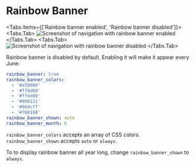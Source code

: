 # Rainbow Banner


<Tabs items={['Rainbow banner enabled', 'Rainbow banner disabled']}>
  <Tabs.Tab>
    ![Screenshot of navigation with rainbow banner
    enabled](./img/rainbow-banner-enabled.jpg)
  </Tabs.Tab>
  <Tabs.Tab>
    ![Screenshot of navigation with rainbow banner
    disabled](./img/rainbow-banner-disabled.jpg)
  </Tabs.Tab>
</Tabs>

Rainbow banner is disabled by default. Enabling it will make it appear every June:

```yml filename="_config.cupertino.yml"
rainbow_banner: true
rainbow_banner_colors:
  - '#e50000'
  - '#ff8d00'
  - '#ffee00'
  - '#008121'
  - '#004cff'
  - '#760188'
rainbow_banner_shown: auto
rainbow_banner_month: 6
```

`rainbow_banner_colors` accepts an array of CSS colors. `rainbow_banner_shown` accepts `auto` or `always`.

To to display rainbow banner all year long, change `rainbow_banner_shown` to `always`.
